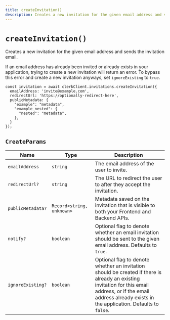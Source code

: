 ```yaml
---
title: createInvitation()
description: Creates a new invitation for the given email address and sends the invitation email.
---
```


# `createInvitation()`

Creates a new invitation for the given email address and sends the invitation email.

If an email address has already been invited or already exists in your application, trying to create a new invitation will return an error. To bypass this error and create a new invitation anyways, set `ignoreExisting` to `true`.

```tsx
const invitation = await clerkClient.invitations.createInvitation({
  emailAddress: 'invite@example.com',
  redirectUrl: 'https://optionally-redirect-here',
  publicMetadata: {
    "example": "metadata",
    "example_nested": {
      "nested": "metadata",
    },
  }
});
```

## `CreateParams`

| Name | Type | Description |
| --- | --- | --- |
| `emailAddress` | `string` | The email address of the user to invite. |
| `redirectUrl?` | `string` | The URL to redirect the user to after they accept the invitation. |
| `publicMetadata?` | `Record<string, unknown>` | Metadata saved on the invitation that is visible to both your Frontend and Backend APIs. | 
| `notify?` | `boolean` | Optional flag to denote whether an email invitation should be sent to the given email address. Defaults to `true`. | 
| `ignoreExisting?` | `boolean` | Optional flag to denote whether an invitation should be created if there is already an existing invitation for this email address, or if the email address already exists in the application. Defaults to `false`. | 

